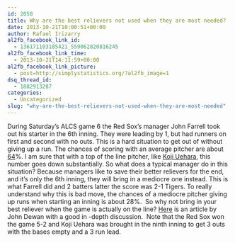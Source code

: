 ```yaml
---
id: 2058
title: Why are the best relievers not used when they are most needed?
date: 2013-10-21T10:00:51+00:00
author: Rafael Irizarry
al2fb_facebook_link_id:
  - 136171103105421_559062820816245
al2fb_facebook_link_time:
  - 2013-10-21T14:11:59+00:00
al2fb_facebook_link_picture:
  - post=http://simplystatistics.org/?al2fb_image=1
dsq_thread_id:
  - 1882913287
categories:
  - Uncategorized
slug: "why-are-the-best-relievers-not-used-when-they-are-most-needed"
---
```

During Saturday's ALCS game 6 the Red Sox's manager John Farrell took out his starter in the 6th inning. They were leading by 1, but had runners on first and second with no outs. This is a hard situation to get out of without giving up a run. The chances of scoring with an average pitcher are about [64](http://www.nssl.noaa.gov/users/brooks/public_html/feda/datasets/expectedruns.html)%. I am sure that with a top of the line pitcher, like [Koji Uehara](http://www.baseball-reference.com/players/u/ueharko01.shtml), this number goes down substantially. So what does a typical manager do in this situation? Because managers like to save their better relievers for the end, and it's only the 6th inning, they will bring in a mediocre one instead. This is what Farrell did and 2 batters latter the score was 2-1 Tigers. To really understand why this is bad move, the chances of a mediocre pitcher giving up runs when starting an inning is about 28%.  So why not bring in your best reliever when the game is actually on the line? [Here](http://www.billjamesonline.com/stats26/) is an article by John Dewan with a good in -depth discussion.  Note that the Red Sox won the game 5-2 and Koji Uehara was brought in the ninth inning to get 3 outs with the bases empty and a 3 run lead.

